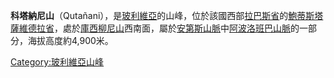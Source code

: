 {{Coord|14|59|11|S|68|56|44|W|display=title}}

'''科塔納尼山'''（Qutañani），是[[玻利維亞|玻利維亞]]的山峰，位於該國西部[[拉巴斯省|拉巴斯省]]的[[鮑蒂斯塔薩維德拉省|鮑蒂斯塔薩維德拉省]]，處於[[庫西柳尼山|庫西柳尼山]]西南面，屬於[[安第斯山脈|安第斯山脈]]中[[阿波洛班巴山脈|阿波洛班巴山脈]]的一部分，海拔高度約4,900米。

{{Bolivia-geo-stub}}
[[Category:玻利維亞山峰|Category:玻利維亞山峰]]
